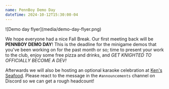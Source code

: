 ```yaml
---
name: PennBoy Demo Day
dateTime: 2024-10-12T15:30:00-04
---
```


<div class="mx-auto max-w-[500px]">![Demo day flyer](media/demo-day-flyer.png)</div>

We hope everyone had a nice Fall Break. Our first meeting back will be **PENNBOY DEMO DAY**! This is the deadline for the minigame demos that you've been working on for the past month or so; time to present your work to the club, enjoy some free pizza and drinks, and _GET KNIGHTED TO OFFICIALLY BECOME A DEV!_

Afterwards we will also be hosting an optional karaoke celebration at [Ken's Seafood](https://maps.app.goo.gl/gfWawTxADMbqHF259). Please react to the message in the `#announcements` channel on Discord so we can get a rough headcount!
